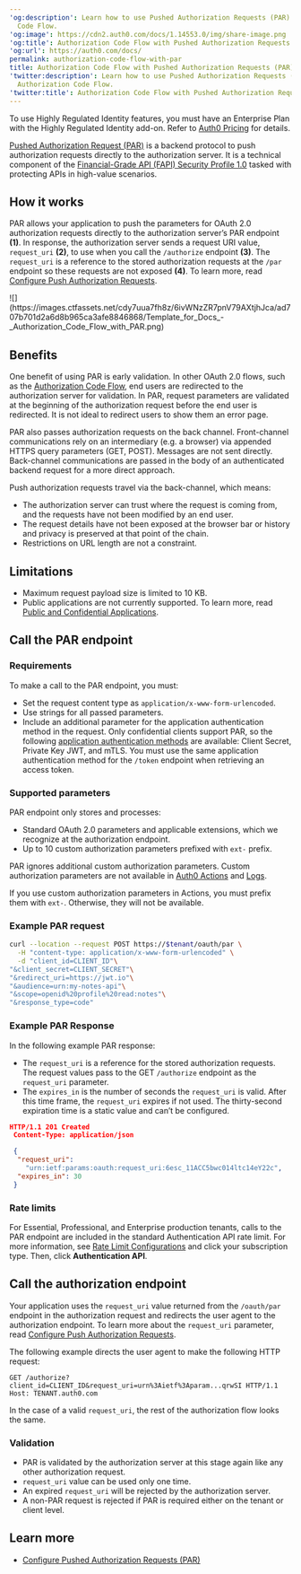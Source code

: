 ---
'og:description': Learn how to use Pushed Authorization Requests (PAR) with the Authorization
  Code Flow.
'og:image': https://cdn2.auth0.com/docs/1.14553.0/img/share-image.png
'og:title': Authorization Code Flow with Pushed Authorization Requests (PAR)
'og:url': https://auth0.com/docs/
permalink: authorization-code-flow-with-par
title: Authorization Code Flow with Pushed Authorization Requests (PAR)
'twitter:description': Learn how to use Pushed Authorization Requests (PAR) with the
  Authorization Code Flow.
'twitter:title': Authorization Code Flow with Pushed Authorization Requests (PAR)
---
<Callout icon="file-lines" color="#0EA5E9" iconType="regular">

To use Highly Regulated Identity features, you must have an Enterprise Plan with the Highly Regulated Identity add-on. Refer to [Auth0 Pricing](https://auth0.com/pricing/) for details.

</Callout>

[Pushed Authorization Request (PAR)](https://datatracker.ietf.org/doc/html/rfc9126) is a backend protocol to push authorization requests directly to the <Tooltip tip="Authorization Server: Centralized server that contributes to defining the boundaries of a user’s access. For example, your authorization server can control the data, tasks, and features available to a user." cta="View Glossary" href="/docs/glossary?term=authorization+server">authorization server</Tooltip>. It is a technical component of the [Financial-Grade API (FAPI) Security Profile 1.0](https://openid.net/specs/openid-financial-api-part-2-1_0.html) tasked with protecting APIs in high-value scenarios.

## How it works

PAR allows your application to push the parameters for <Tooltip tip="OAuth 2.0: Authorization framework that defines authorization protocols and workflows." cta="View Glossary" href="/docs/glossary?term=OAuth+2.0">OAuth 2.0</Tooltip> authorization requests directly to the authorization server’s PAR endpoint **(1)**. In response, the authorization server sends a request URI value, `request_uri` **(2)**, to use when you call the `/authorize` endpoint **(3)**. The `request_uri` is a reference to the stored authorization requests at the `/par` endpoint so these requests are not exposed **(4)**. To learn more, read [Configure Push Authorization Requests](/docs/get-started/applications/configure-par).

<Frame>![](https://images.ctfassets.net/cdy7uua7fh8z/6ivWNzZR7pnV79AXtjhJca/ad707b701d2a6d8b965ca3afe8846868/Template_for_Docs_-_Authorization_Code_Flow_with_PAR.png)</Frame>

## Benefits

One benefit of using PAR is early validation. In other OAuth 2.0 flows, such as the [Authorization Code Flow](/docs/get-started/authentication-and-authorization-flow/authorization-code-flow), end users are redirected to the authorization server for validation. In PAR, request parameters are validated at the beginning of the authorization request before the end user is redirected. It is not ideal to redirect users to show them an error page.

PAR also passes authorization requests on the back channel. Front-channel communications rely on an intermediary (e.g. a browser) via appended HTTPS query parameters (GET, POST). Messages are not sent directly. Back-channel communications are passed in the body of an authenticated backend request for a more direct approach.

Push authorization requests travel via the back-channel, which means:

* The authorization server can trust where the request is coming from, and the requests have not been modified by an end user.
* The request details have not been exposed at the browser bar or history and privacy is preserved at that point of the chain.
* Restrictions on URL length are not a constraint.

## Limitations

* Maximum request payload size is limited to 10 KB.
* Public applications are not currently supported. To learn more, read [Public and Confidential Applications](/docs/get-started/applications/confidential-and-public-applications).

## Call the PAR endpoint

### Requirements

To make a call to the PAR endpoint, you must:

* Set the request content type as `application/x-www-form-urlencoded`.
* Use strings for all passed parameters.
* Include an additional parameter for the application authentication method in the request. Only <Tooltip tip="Confidential Client: A client (application) that can hold credentials securely by using a trusted backend server. Examples include a web application with a secure backend and a machine-to-machine (M2M) application." cta="View Glossary" href="/docs/glossary?term=confidential+clients">confidential clients</Tooltip> support PAR, so the following [application authentication methods](https://auth0.com/docs/api/authentication#authentication-methods) are available: <Tooltip tip="Client Secret: Secret used by a client (application) to authenticate with the Authorization Server; it should be known to only the client and the Authorization Server and must be sufficiently random to not be guessable." cta="View Glossary" href="/docs/glossary?term=Client+Secret">Client Secret</Tooltip>, Private Key <Tooltip tip="Client Secret: Secret used by a client (application) to authenticate with the Authorization Server; it should be known to only the client and the Authorization Server and must be sufficiently random to not be guessable." cta="View Glossary" href="/docs/glossary?term=JWT">JWT</Tooltip>, and mTLS. You must use the same application authentication method for the `/token` endpoint when retrieving an <Tooltip tip="Access Token: Authorization credential, in the form of an opaque string or JWT, used to access an API." cta="View Glossary" href="/docs/glossary?term=access+token">access token</Tooltip>.

### Supported parameters

PAR endpoint only stores and processes:

* Standard OAuth 2.0 parameters and applicable extensions, which we recognize at the authorization endpoint.
* Up to 10 custom authorization parameters prefixed with `ext-` prefix.

PAR ignores additional custom authorization parameters. Custom authorization parameters are not available in [Auth0 Actions](/docs/customize/actions) and [Logs](/docs/deploy-monitor/logs).

<Callout icon="file-lines" color="#0EA5E9" iconType="regular">

If you use custom authorization parameters in Actions, you must prefix them with `ext-`. Otherwise, they will not be available.

</Callout>

### Example PAR request

```bash lines
curl --location --request POST https://$tenant/oauth/par \
  -H "content-type: application/x-www-form-urlencoded" \
  -d "client_id=CLIENT_ID"\
"&client_secret=CLIENT_SECRET"\
"&redirect_uri=https://jwt.io"\
"&audience=urn:my-notes-api"\
"&scope=openid%20profile%20read:notes"\
"&response_type=code"
```






### Example PAR Response

In the following example PAR response:

* The `request_uri` is a reference for the stored authorization requests. The request values pass to the GET `/authorize` endpoint as the `request_uri` parameter.
* The `expires_in` is the number of seconds the `request_uri` is valid. After this time frame, the `request_uri` expires if not used. The thirty-second expiration time is a static value and can’t be configured.

```json lines
HTTP/1.1 201 Created
 Content-Type: application/json

 {
  "request_uri":
    "urn:ietf:params:oauth:request_uri:6esc_11ACC5bwc014ltc14eY22c",
  "expires_in": 30
 }
```






### Rate limits

For Essential, Professional, and Enterprise production tenants, calls to the PAR endpoint are included in the standard Authentication API rate limit. For more information, see [Rate Limit Configurations](/docs/troubleshoot/customer-support/operational-policies/rate-limit-policy/rate-limit-configurations) and click your subscription type. Then, click **Authentication API**.

## Call the authorization endpoint

Your application uses the `request_uri` value returned from the `/oauth/par` endpoint in the authorization request and redirects the user agent to the authorization endpoint. To learn more about the `request_uri` parameter, read [Configure Push Authorization Requests](/docs/get-started/applications/configure-par).

The following example directs the user agent to make the following HTTP request:

```http wrap lines
GET /authorize?client_id=CLIENT_ID&request_uri=urn%3Aietf%3Aparam...qrwSI HTTP/1.1 Host: TENANT.auth0.com
```






In the case of a valid `request_uri`, the rest of the <Tooltip tip="Authorization Flow: Authorization grant (or workflow) specified in the OAuth 2.0 framework." cta="View Glossary" href="/docs/glossary?term=authorization+flow">authorization flow</Tooltip> looks the same.

### Validation

* PAR is validated by the authorization server at this stage again like any other authorization request.
* `request_uri` value can be used only one time.
* An expired `request_uri` will be rejected by the authorization server.
* A non-PAR request is rejected if PAR is required either on the tenant or client level.

## Learn more

* [Configure Pushed Authorization Requests (PAR)](/docs/get-started/applications/configure-par)
